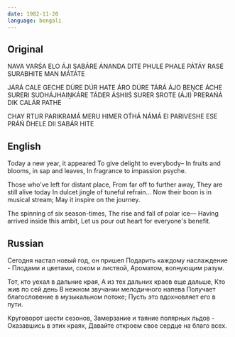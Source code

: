 ```yaml
---
date: 1982-11-20
language: bengali
---
```


## Original

NAVA VARŚA ELO ÁJI
SABÁRE ÁNANDA DITE
PHULE PHALE PÁTÁY RASE
SURABHITE MAN MÁTÁTE

JÁRÁ CALE GECHE DÚRE
DÚR HATE ÁRO DÚRE
TÁRÁ ÁJO BEṊCE ÁCHE
SURERI SUDHÁJHAIṊKÁRE
TÁDER ÁSHIIŚ SURER SROTE (ÁJI)
PRERAŃÁ DIK CALÁR PATHE

CHAY RTUR PARIKRAMÁ
MERU HIMER OT́HÁ NÁMÁ
EI PARIVESHE ESE
PRÁŃ D́HELE DII SABÁR HITE

## English

Today a new year, it appeared
To give delight to everybody–
In fruits and blooms, in sap and leaves,
In fragrance to impassion psyche.

Those who've left for distant place,
From far off to further away,
They are still alive today
In dulcet jingle of tuneful refrain...
Now their boon is in musical stream;
May it inspire on the journey.

The spinning of six season-times,
The rise and fall of polar ice—
Having arrived inside this ambit,
Let us pour out heart for everyone's benefit.

## Russian

Сегодня настал новый год, он пришел
Подарить каждому наслаждение -
Плодами и цветами, соком и листвой,
Ароматом, волнующим разум.

Тот, кто уехал в дальние края,
А из тех дальних краев еще дальше,
Кто жив по сей день
В нежном звучании мелодичного напева
Получает благословение в музыкальном потоке;
Пусть это вдохновляет его в пути.

Круговорот шести сезонов,
Замерзание и таяние полярных льдов -
Оказавшись в этих краях,
Давайте откроем свое сердце на благо всех.
